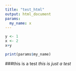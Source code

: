 ```yaml
---
title: "test_html"
output: html_document
params:
  my_name: x
---
```


```r

y <- 1
x <- 2
x+y

print(params$my_name)
```

###this is a test
*this is just a test*
